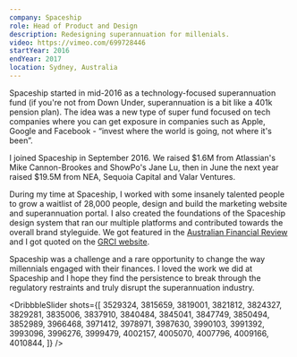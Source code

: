 ```yaml
---
company: Spaceship
role: Head of Product and Design
description: Redesigning superannuation for millenials.
video: https://vimeo.com/699728446
startYear: 2016
endYear: 2017
location: Sydney, Australia
---
```


Spaceship started in mid-2016 as a technology-focused superannuation fund (if you&apos;re not from Down Under, superannuation is a bit like a 401k pension plan). The idea was a new type of super fund focused on tech companies where you can get exposure in companies such as Apple, Google and Facebook - “invest where the world is going, not where it&apos;s been”.

I joined Spaceship in September 2016. We raised $1.6M from Atlassian&apos;s Mike Cannon-Brookes and ShowPo&apos;s Jane Lu, then in June the next year raised $19.5M from NEA, Sequoia Capital and Valar Ventures.

During my time at Spaceship, I worked with some insanely talented people to grow a waitlist of 28,000 people, design and build the marketing website and superannuation portal. I also created the foundations of the Spaceship design system that ran our multiple platforms and contributed towards the overall brand styleguide. We got featured in the [Australian Financial Review](https://www.afr.com/technology/inside-the-multibillion-dollar-battle-for-millennials-super-20170606-gwl91y) and I got quoted on the [GRCI website](https://www.thegrcinstitute.org/news/view/2402).

Spaceship was a challenge and a rare opportunity to change the way millennials engaged with their finances. I loved the work we did at Spaceship and I hope they find the persistence to break through the regulatory restraints and truly disrupt the superannuation industry.

<DribbbleSlider
  shots={[
    3529324, 3815659, 3819001, 3821812, 3824327, 3829281, 3835006, 3837910,
    3840484, 3845041, 3847749, 3850494, 3852989, 3966468, 3971412, 3978971,
    3987630, 3990103, 3991392, 3993096, 3996276, 3999479, 4002157, 4005070,
    4007796, 4009166, 4010844,
  ]}
/>
